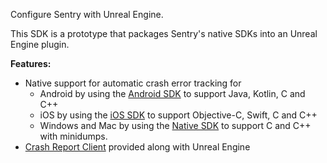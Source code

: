 Configure Sentry with Unreal Engine.

<Alert level="warning" title="Warning">

This SDK is a prototype that packages Sentry's native SDKs into an Unreal Engine plugin.

</Alert>

**Features:**

- Native support for automatic crash error tracking for
  - Android by using the [Android SDK](/platforms/android/) to support Java, Kotlin, C and C++
  - iOS by using the [iOS SDK](/platforms/apple/guides/ios/) to support Objective-C, Swift, C and C++
  - Windows and Mac by using the [Native SDK](/platforms/native/) to support C and C++ with minidumps.
- [Crash Report Client](/platforms/unreal/setup-crashreport/) provided along with Unreal Engine
